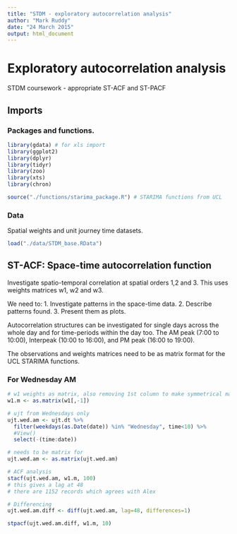 ```yaml
---
title: "STDM - exploratory autocorrelation analysis"
author: "Mark Ruddy"
date: "24 March 2015"
output: html_document
---
```


# Exploratory autocorrelation analysis

STDM coursework - appropriate ST-ACF and ST-PACF

## Imports
### Packages and functions.
```r
library(gdata) # for xls import
library(ggplot2)
library(dplyr)
library(tidyr)
library(zoo)
library(xts)
library(chron)

source("./functions/starima_package.R") # STARIMA functions from UCL
```

### Data

Spatial weights and unit journey time datasets.

```r
load("./data/STDM_base.RData")
```

## ST-ACF: Space-time autocorrelation function

Investigate spatio-temporal correlation at spatial orders 1,2 and 3. This uses weights matrices w1, w2 and w3.

We need to: 
1. Investigate patterns in the space-time data.
2. Describe patterns found.
3. Present them as plots.

Autocorrelation structures can be investigated for single days across the whole day and for time-periods within the day too. The AM peak (7:00 to 10:00), Interpeak (10:00 to 16:00), and PM peak (16:00 to 19:00).

The observations and weights matrices need to be as matrix format for the UCL STARIMA functions.


### For Wednesday AM
```r
# w1 weights as matrix, also removing 1st column to make symmetrical matrix
w1.m <- as.matrix(w1[,-1])

# ujt from Wednesdays only 
ujt.wed.am <- ujt.dt %>%
  filter(weekdays(as.Date(date)) %in% "Wednesday", time<10) %>%
  #View()
  select(-(time:date))

# needs to be matrix for 
ujt.wed.am <- as.matrix(ujt.wed.am)

# ACF analysis
stacf(ujt.wed.am, w1.m, 100)
# this gives a lag at 48
# there are 1152 records which agrees with Alex

# Differencing 
ujt.wed.am.diff <- diff(ujt.wed.am, lag=48, differences=1)

stpacf(ujt.wed.am.diff, w1.m, 10)
```












